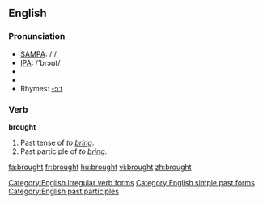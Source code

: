 ==English==

{{rank|however|enough|quite|230|brought|woman|want|home}}

=== Pronunciation ===
*[[w:SAMPA|SAMPA]]: /'/
*[[w:IPA|IPA]]: /'brɔʊt/
*{{audio|en-us-brought.ogg|Audio (US)}}
*{{audio|en-uk-brought.ogg|Audio (UK)}}
*Rhymes: [[Rhymes:English:-ɔːt|-ɔːt]]

===Verb===
'''brought'''
#Past tense of ''to [[bring]]''.
#Past participle of ''to [[bring]]''.

[[Category:English irregular verb forms]]
[[Category:English simple past forms]]
[[Category:English past participles]]

[[fa:brought]]
[[fr:brought]]
[[hu:brought]]
[[vi:brought]]
[[zh:brought]]